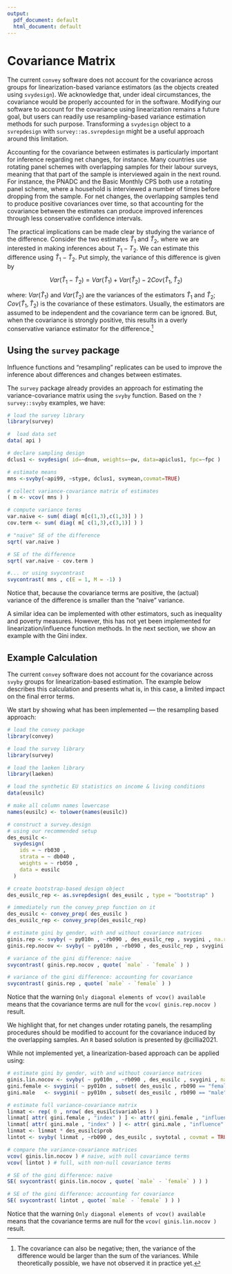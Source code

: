```yaml
---
output:
  pdf_document: default
  html_document: default
---
```



# Covariance Matrix

The current `convey` software does not account for the covariance across groups for linearization-based variance estimators (as the objects created using `svydesign`).  We acknowledge that, under ideal circumstances, the covariance would be properly accounted for in the software.  Modifying our software to account for the covariance using linearization remains a future goal, but users can readily use resampling-based variance estimation methods for such purpose.  Transforming a `svydesign` object to a `svrepdesign` with `survey::as.svrepdesign` might be a useful approach around this limitation.


Accounting for the covariance between estimates is particularly important for inference regarding net changes, for instance.
Many countries use rotating panel schemes with overlapping samples for their labour surveys, 
meaning that that part of the sample is interviewed again in the next round.
For instance, the PNADC and the Basic Monthly CPS both use a rotating panel scheme, where a household is interviewed a number of times before dropping from the sample.
For net changes, the overlapping samples tend to produce positive covariances over time, so that accounting for 
the covariance between the estimates can produce improved inferences through less conservative confidence intervals.

The practical implications can be made clear by studying the variance of the difference.
Consider the two estimates $\widehat{T}_1$ and $\widehat{T}_2$, where we are interested in making inferences about $T_1 - T_2$.
We can estimate this difference using $\widehat{T}_1 - \widehat{T}_2$.
Put simply, the variance of this difference is given by

$$
Var \big( \widehat{T}_1 - \widehat{T}_2 \big) = 
    Var \big( \widehat{T}_1 \big) + Var \big( \widehat{T}_2 \big) - 2 Cov \big( \widehat{T}_1 , \widehat{T}_2 \big)
$$

\noindent where: $Var \big( \widehat{T}_1 \big)$ and $Var \big( \widehat{T}_2 \big)$ 
are the variances of the estimators $\widehat{T}_1$ and $\widehat{T}_2$; 
$Cov \big( \widehat{T}_1 , \widehat{T}_2 \big)$ is the covariance of these estimators.
Usually, the estimators are assumed to be independent and the covariance term can be ignored. But, when the covariance
is strongly positive, this results in a overly conservative variance estimator for the difference.^[The covariance can also be negative; then, the variance of the difference would be larger than the sum of the variances. While theoretically possible, we have not observed it in practice yet.]

## Using the `survey` package

Influence functions and "resampling" replicates can be used to improve the inference 
about differences and changes between estimates. 

The `survey` package already provides an 
approach for estimating the variance-covariance matrix using the `svyby` function. 
Based on the `?survey::svyby` examples, we have: 

```r
# load the survey library
library(survey)

#  load data set
data( api )

# declare sampling design
dclus1 <- svydesign( id=~dnum, weights=~pw, data=apiclus1, fpc=~fpc )

# estimate means
mns <-svyby(~api99, ~stype, dclus1, svymean,covmat=TRUE)

# collect variance-covariance matrix of estimates
( m <- vcov( mns ) )

# compute variance terms
var.naive <- sum( diag( m[c(1,3),c(1,3)] ) )
cov.term <- sum( diag( m[ c(1,3),c(3,1)] ) )

# "naive" SE of the difference
sqrt( var.naive )

# SE of the difference
sqrt( var.naive - cov.term )

#... or using svycontrast
svycontrast( mns , c(E = 1, M = -1) )
```

Notice that, because the covariance terms are positive, the (actual) variance of 
the difference is smaller than the "naive" variance.

A similar idea can be implemented with other estimators, such as inequality and poverty measures.
However, this has not yet been implemented for linearization/influence function methods.
In the next section, we show an example with the Gini index.

## Example Calculation

The current `convey` software does not account for the covariance across `svyby` groups for linearization-based estimation.  The example below describes this calculation and presents what is, in this case, a limited impact on the final error terms.  

We start by showing what has been implemented --- the resampling based approach:

```r
# load the convey package
library(convey)

# load the survey library
library(survey)

# load the laeken library
library(laeken)

# load the synthetic EU statistics on income & living conditions
data(eusilc)

# make all column names lowercase
names(eusilc) <- tolower(names(eusilc))

# construct a survey.design
# using our recommended setup
des_eusilc <-
  svydesign(
    ids = ~ rb030 ,
    strata = ~ db040 ,
    weights = ~ rb050 ,
    data = eusilc
  )

# create bootstrap-based design object
des_eusilc_rep <- as.svrepdesign( des_eusilc , type = "bootstrap" )

# immediately run the convey_prep function on it
des_eusilc <- convey_prep( des_eusilc )
des_eusilc_rep <- convey_prep(des_eusilc_rep)

# estimate gini by gender, with and without covariance matrices
ginis.rep <- svyby( ~ py010n , ~rb090 , des_eusilc_rep , svygini , na.rm = TRUE , covmat = TRUE )
ginis.rep.nocov <- svyby( ~ py010n , ~rb090 , des_eusilc_rep , svygini , na.rm = TRUE , covmat = FALSE )

# variance of the gini difference: naive
svycontrast( ginis.rep.nocov , quote( `male` - `female` ) )

# variance of the gini difference: accounting for covariance
svycontrast( ginis.rep , quote( `male` - `female` ) )
```

Notice that the warning `Only diagonal elements of vcov() available` means that
the covariance terms are null for the `vcov( ginis.rep.nocov )` result.

We highlight that, for net changes under rotating panels, the resampling procedures
should be modified to account for the covariance induced by the overlapping samples. 
An `R` based solution is presented by @cillia2021.

While not implemented yet, a linearization-based approach can be applied using:

```r
# estimate gini by gender, with and without covariance matrices
ginis.lin.nocov <- svyby( ~ py010n , ~rb090 , des_eusilc , svygini , na.rm = TRUE , covmat = FALSE )
gini.female <- svygini( ~ py010n , subset( des_eusilc , rb090 == "female" ), na.rm = TRUE , influence = TRUE )
gini.male   <- svygini( ~ py010n , subset( des_eusilc , rb090 == "male" ), na.rm = TRUE , influence = TRUE )

# estimate full variance-covariance matrix
linmat <- rep( 0 , nrow( des_eusilc$variables ) )
linmat[ attr( gini.female , "index" ) ] <- attr( gini.female , "influence" )
linmat[ attr( gini.male , "index" ) ] <- attr( gini.male , "influence" )
linmat <- linmat * des_eusilc$prob
lintot <- svyby( linmat , ~rb090 , des_eusilc , svytotal , covmat = TRUE )

# compare the variance-covariance matrices
vcov( ginis.lin.nocov ) # naive, with null covariance terms
vcov( lintot ) # full, with non-null covariance terms

# SE of the gini difference: naive
SE( svycontrast( ginis.lin.nocov , quote( `male` - `female` ) ) )

# SE of the gini difference: accounting for covariance
SE( svycontrast( lintot , quote( `male` - `female` ) ) )
```

Notice that the warning `Only diagonal elements of vcov() available` means that
the covariance terms are null for the `vcov( ginis.lin.nocov )` result.
